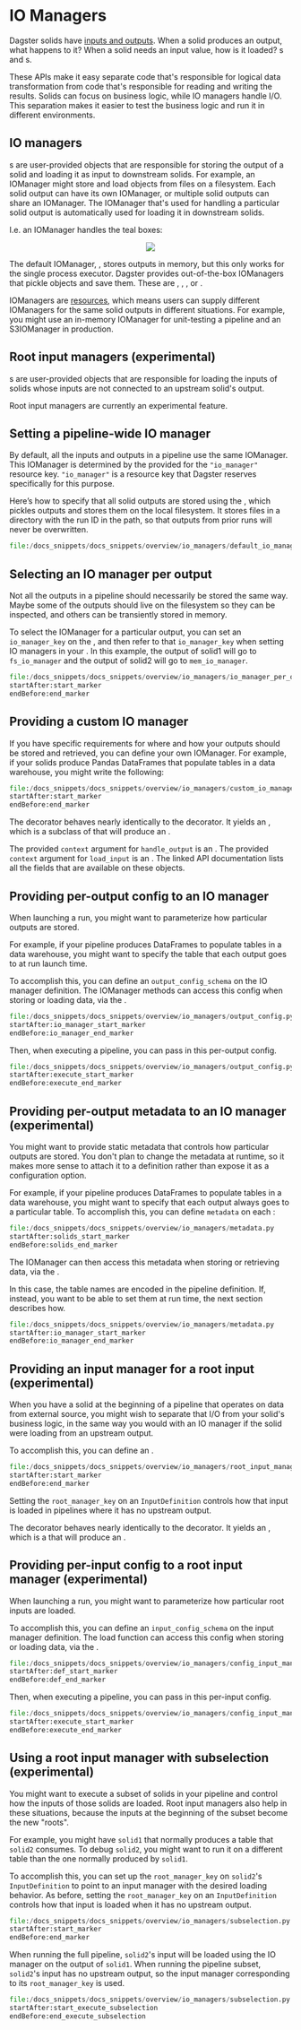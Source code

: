 
<DynamicMetaTags
  title="IO Managers | Dagster"
  description="IO Managers determine how to write handle solid outputs and load solid inputs."
/>

# IO Managers

Dagster solids have [inputs and outputs](/overview/solids-pipelines/solids#solid-inputs-and-outputs).  When a solid produces an output, what happens to it?  When a solid needs an input value, how is it loaded?  <PyObject module="dagster" object="IOManager" />s and <PyObject module="dagster" object="RootInputManager" />s.

These APIs make it easy separate code that's responsible for logical data transformation from code that's responsible for reading and writing the results.  Solids can focus on business logic, while IO managers handle I/O.  This separation makes it easier to test the business logic and run it in different environments.

## IO managers

<PyObject module="dagster" object="IOManager" />s are user-provided objects that are responsible for storing the output of a solid and loading it as input to downstream solids.  For example, an IOManager might store and load objects from files on a filesystem.  Each solid output can have its own IOManager, or multiple solid outputs can share an IOManager. The IOManager that's used for handling a particular solid output is automatically used for loading it in downstream solids.

<p/>

I.e. an IOManager handles the teal boxes:

<p align="center">
  <img src="/assets/images/overview/io-managers/io-managers.png" />
</p>

The default IOManager, <PyObject module="dagster" object="mem_io_manager" />, stores outputs in memory, but this only works for the single process executor.  Dagster provides out-of-the-box IOManagers that pickle objects and save them. These are <PyObject module="dagster" object="fs_io_manager"/>, <PyObject module="dagster_aws.s3" object="s3_io_manager"/>, <PyObject module="dagster_azure.adls2" object="adls2_io_manager"/>, or <PyObject module="dagster_gcp.gcs" object="gcs_io_manager"/>.

IOManagers are [resources](/overview/modes-resources-presets/modes-resources), which means users can supply different IOManagers for the same solid outputs in different situations.  For example, you might use an in-memory IOManager for unit-testing a pipeline and an S3IOManager in production.

## Root input managers (experimental)

<PyObject module="dagster" object="RootInputManagers" />s are user-provided objects that are responsible for loading the inputs of solids whose inputs are not connected to an upstream solid's output.

Root input managers are currently an experimental feature.

## Setting a pipeline-wide IO manager

By default, all the inputs and outputs in a pipeline use the same IOManager.  This IOManager is determined by the <PyObject module="dagster" object="ResourceDefinition" /> provided for the `"io_manager"` resource key.  `"io_manager"` is a resource key that Dagster reserves specifically for this purpose.

Here’s how to specify that all solid outputs are stored using the <PyObject module="dagster" object="fs_io_manager" />, which pickles outputs and stores them on the local filesystem.  It stores files in a directory with the run ID in the path, so that outputs from prior runs will never be overwritten.

```python literalinclude caption=default_io_manager.py
file:/docs_snippets/docs_snippets/overview/io_managers/default_io_manager.py
```

## Selecting an IO manager per output

Not all the outputs in a pipeline should necessarily be stored the same way.  Maybe some of the outputs should live on the filesystem so they can be inspected, and others can be transiently stored in memory.

To select the IOManager for a particular output, you can set an `io_manager_key` on the <PyObject module="dagster" object="OutputDefinition" />, and then refer to that `io_manager_key` when setting IO managers in your <PyObject module="dagster" object="ModeDefinition" />.  In this example, the output of solid1 will go to `fs_io_manager` and the output of solid2 will go to `mem_io_manager`.

```python literalinclude caption=io_manager_per_output.py
file:/docs_snippets/docs_snippets/overview/io_managers/io_manager_per_output.py
startAfter:start_marker
endBefore:end_marker
```

## Providing a custom IO manager

If you have specific requirements for where and how your outputs should be stored and retrieved, you can define your own IOManager.  For example, if your solids produce Pandas DataFrames that populate tables in a data warehouse, you might write the following:

```python literalinclude caption=custom_io_manager.py
file:/docs_snippets/docs_snippets/overview/io_managers/custom_io_manager.py
startAfter:start_marker
endBefore:end_marker
```

The <PyObject module="dagster" object="io_manager" /> decorator behaves nearly identically to the <PyObject module="dagster" object="resource" /> decorator.  It yields an <PyObject module="dagster" object="IOManagerDefinition" />, which is a subclass of <PyObject module="dagster" object="ResourceDefinition" /> that will produce an <PyObject module="dagster" object="IOManager" />.

The provided `context` argument for `handle_output` is an <PyObject module="dagster" object="OutputContext" />.  The provided `context` argument for `load_input` is an <PyObject module="dagster" object="InputContext" />.  The linked API documentation lists all the fields that are available on these objects.


## Providing per-output config to an IO manager

When launching a run, you might want to parameterize how particular outputs are stored.

For example, if your pipeline produces DataFrames to populate tables in a data warehouse, you might want to specify the table that each output goes to at run launch time.

To accomplish this, you can define an `output_config_schema` on the IO manager definition. The IOManager methods can access this config when storing or loading data, via the <PyObject module="dagster" object="OutputContext" />.

```python literalinclude caption=output_config.py
file:/docs_snippets/docs_snippets/overview/io_managers/output_config.py
startAfter:io_manager_start_marker
endBefore:io_manager_end_marker
```

Then, when executing a pipeline, you can pass in this per-output config.

```python literalinclude caption=output_config.py
file:/docs_snippets/docs_snippets/overview/io_managers/output_config.py
startAfter:execute_start_marker
endBefore:execute_end_marker
```

## Providing per-output metadata to an IO manager (experimental)

You might want to provide static metadata that controls how particular outputs are stored.  You don't plan to change the metadata at runtime, so it makes more sense to attach it to a definition rather than expose it as a configuration option.

For example, if your pipeline produces DataFrames to populate tables in a data warehouse, you might want to specify that each output always goes to a particular table.  To accomplish this, you can define `metadata` on each <PyObject module="dagster" object="OutputDefinition" />:

```python literalinclude caption=metadata.py
file:/docs_snippets/docs_snippets/overview/io_managers/metadata.py
startAfter:solids_start_marker
endBefore:solids_end_marker
```

The IOManager can then access this metadata when storing or retrieving data, via the <PyObject module="dagster" object="OutputContext" />.

In this case, the table names are encoded in the pipeline definition.  If, instead, you want to be able to set them at run time, the next section describes how.

```python literalinclude caption=metadata.py
file:/docs_snippets/docs_snippets/overview/io_managers/metadata.py
startAfter:io_manager_start_marker
endBefore:io_manager_end_marker
```

## Providing an input manager for a root input (experimental)

When you have a solid at the beginning of a pipeline that operates on data from external source, you might wish to separate that I/O from your solid's business logic, in the same way you would with an IO manager if the solid were loading from an upstream output.

To accomplish this, you can define an <PyObject module="dagster" object="RootInputManager" />.

```python literalinclude caption=root_input_manager.py
file:/docs_snippets/docs_snippets/overview/io_managers/root_input_manager.py
startAfter:start_marker
endBefore:end_marker
```

Setting the `root_manager_key` on an `InputDefinition` controls how that input is loaded in pipelines where it has no upstream output.

The <PyObject module="dagster" object="root_input_manager" /> decorator behaves nearly identically to the <PyObject module="dagster" object="resource" /> decorator.  It yields an <PyObject module="dagster" object="RootInputManagerDefinition" />, which is a <PyObject module="dagster" object="ResourceDefinition" /> that will produce an <PyObject module="dagster" object="RootInputManager" />.


## Providing per-input config to a root input manager (experimental)

When launching a run, you might want to parameterize how particular root inputs are loaded.

To accomplish this, you can define an `input_config_schema` on the input manager definition.  The load function can access this config when storing or loading data, via the <PyObject module="dagster" object="InputContext" />.

```python literalinclude caption=config_input_manager.py
file:/docs_snippets/docs_snippets/overview/io_managers/config_input_manager.py
startAfter:def_start_marker
endBefore:def_end_marker
```

Then, when executing a pipeline, you can pass in this per-input config.

```python literalinclude caption=config_input_manager.py
file:/docs_snippets/docs_snippets/overview/io_managers/config_input_manager.py
startAfter:execute_start_marker
endBefore:execute_end_marker
```

## Using a root input manager with subselection (experimental)

You might want to execute a subset of solids in your pipeline and control how the inputs of those solids are loaded.  Root input managers also help in these situations, because the inputs at the beginning of the subset become the new "roots".

For example, you might have `solid1` that normally produces a table that `solid2` consumes. To debug `solid2`, you might want to run it on a different table than the one normally produced by `solid1`.

To accomplish this, you can set up the `root_manager_key` on `solid2`'s `InputDefinition` to point to an input manager with the desired loading behavior.  As before, setting the `root_manager_key` on an `InputDefinition` controls how that input is loaded when it has no upstream output.


```python literalinclude caption=subselection.py
file:/docs_snippets/docs_snippets/overview/io_managers/subselection.py
startAfter:start_marker
endBefore:end_marker
```

When running the full pipeline, `solid2`'s input will be loaded using the IO manager on the output of `solid1`.  When running the pipeline subset, `solid2`'s input has no upstream output, so the input manager corresponding to its `root_manager_key` is used.

```python literalinclude caption=subselection.py
file:/docs_snippets/docs_snippets/overview/io_managers/subselection.py
startAfter:start_execute_subselection
endBefore:end_execute_subselection
```

